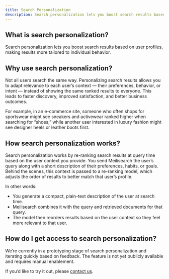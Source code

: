 ```yaml
---
title: Search Personalization
description: Search personalization lets you boost search results based on user profiles, making results more tailored to individual behavior.
---
```


## What is search personalization?

Search personalization lets you boost search results based on user profiles, making results more tailored to individual behavior.

## Why use search personalization?

Not all users search the same way. Personalizing search results allows you to adapt relevance to each user’s context — their preferences, behavior, or intent — instead of showing the same ranked results to everyone. This leads to faster discovery, improved satisfaction, and better business outcomes.

For example, in an e-commerce site, someone who often shops for sportswear might see sneakers and activewear ranked higher when searching for “shoes,” while another user interested in luxury fashion might see designer heels or leather boots first.

## How search personalization works?

Search personalization works by re-ranking search results at query time based on the user context you provide.
You send Meilisearch the user’s query along with a short description of their preferences, habits, or goals. Behind the scenes, this context is passed to a re-ranking model, which adjusts the order of results to better match that user’s profile.

In other words:

- You generate a compact, plain-text description of the user at search time.
- Meilisearch combines it with the query and retrieved documents for that query.
- The model then reorders results based on the user context so they feel more relevant to that user.

## How do I get access to search personalization?

We’re currently in a prototyping stage of search personalization and iterating quickly based on feedback. The feature is not yet publicly available and requires manual enablement.

If you’d like to try it out, please [contact us](https://meetings-eu1.hubspot.com/guillaume-mourier/search-personalization).